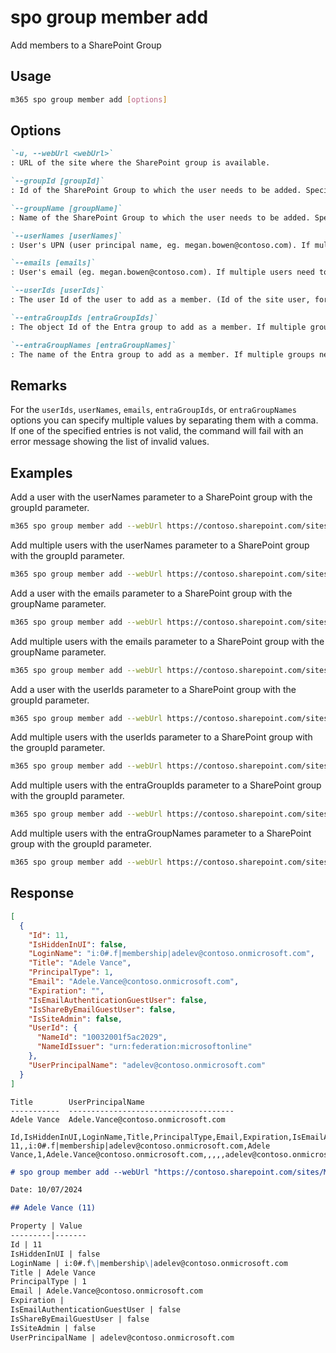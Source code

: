 
# spo group member add

Add members to a SharePoint Group

## Usage

```sh
m365 spo group member add [options]
```

## Options

```md definition-list
`-u, --webUrl <webUrl>`
: URL of the site where the SharePoint group is available.

`--groupId [groupId]`
: Id of the SharePoint Group to which the user needs to be added. Specify either `groupId` or `groupName`.

`--groupName [groupName]`
: Name of the SharePoint Group to which the user needs to be added. Specify either `groupId` or `groupName`.

`--userNames [userNames]`
: User's UPN (user principal name, eg. megan.bowen@contoso.com). If multiple users need to be added, they have to be comma-separated (e.g. megan.bowen@contoso.com,alex.wilber@contoso.com). Specify either `userIds`, `userNames`, `emails`, `entraGroupIds` or `entraGroupNames`.

`--emails [emails]`
: User's email (eg. megan.bowen@contoso.com). If multiple users need to be added, they have to be comma-separated (e.g. megan.bowen@contoso.com,alex.wilber@contoso.com). Specify either `userIds`, `userNames`, `emails`, `entraGroupIds` or `entraGroupNames`.

`--userIds [userIds]`
: The user Id of the user to add as a member. (Id of the site user, for example: 14). If multiple users need to be added, the Ids have to be comma-separated. Specify either `userIds`, `userNames`, `emails`, `entraGroupIds` or `entraGroupNames`.

`--entraGroupIds [entraGroupIds]`
: The object Id of the Entra group to add as a member. If multiple groups need to be added, the Ids have to be comma-separated. Specify either `userIds`, `userNames`, `emails`, `entraGroupIds`or `entraGroupNames`.

`--entraGroupNames [entraGroupNames]`
: The name of the Entra group to add as a member. If multiple groups need to be added, they have to be comma-separated. Specify either `userIds`, `userNames`, `emails`, `entraGroupIds` or `entraGroupNames`.
```

<Global />

## Remarks

For the `userIds`, `userNames`, `emails`, `entraGroupIds`, or `entraGroupNames` options you can specify multiple values by separating them with a comma. If one of the specified entries is not valid, the command will fail with an error message showing the list of invalid values.

## Examples

Add a user with the userNames parameter to a SharePoint group with the groupId parameter.

```sh
m365 spo group member add --webUrl https://contoso.sharepoint.com/sites/SiteA --groupId 5 --userNames "Alex.Wilber@contoso.com"
```

Add multiple users with the userNames parameter to a SharePoint group with the groupId parameter.

```sh
m365 spo group member add --webUrl https://contoso.sharepoint.com/sites/SiteA --groupId 5 --userNames "Alex.Wilber@contoso.com,Adele.Vance@contoso.com"
```

Add a user with the emails parameter to a SharePoint group with the groupName parameter.

```sh
m365 spo group member add --webUrl https://contoso.sharepoint.com/sites/SiteA --groupName "Contoso Site Owners" --emails "Alex.Wilber@contoso.com"
```

Add multiple users with the emails parameter to a SharePoint group with the groupName parameter.

```sh
m365 spo group member add --webUrl https://contoso.sharepoint.com/sites/SiteA --groupName "Contoso Site Owners" --emails "Alex.Wilber@contoso.com,Adele.Vance@contoso.com"
```

Add a user with the userIds parameter to a SharePoint group with the groupId parameter.

```sh
m365 spo group member add --webUrl https://contoso.sharepoint.com/sites/SiteA --groupId 5 --userIds 5
```

Add multiple users with the userIds parameter to a SharePoint group with the groupId parameter.

```sh
m365 spo group member add --webUrl https://contoso.sharepoint.com/sites/SiteA --groupId 5 --userIds "5,12"
```

Add multiple users with the entraGroupIds parameter to a SharePoint group with the groupId parameter.
  
```sh 
m365 spo group member add --webUrl https://contoso.sharepoint.com/sites/SiteA --groupId 5 --entraGroupIds "f2fb2f10-cfd2-4054-8ffd-64533657a5ab,3e86049e-89e6-4c27-bccb-d7549f0bbd06"
```

Add multiple users with the entraGroupNames parameter to a SharePoint group with the groupId parameter.
  
```sh 
m365 spo group member add --webUrl https://contoso.sharepoint.com/sites/SiteA --groupId 5 --entraGroupNames "Azure group one, Azure group two" 
```

## Response

<Tabs>
  <TabItem value="JSON">

  ```json
  [
    {
      "Id": 11,
      "IsHiddenInUI": false,
      "LoginName": "i:0#.f|membership|adelev@contoso.onmicrosoft.com",
      "Title": "Adele Vance",
      "PrincipalType": 1,
      "Email": "Adele.Vance@contoso.onmicrosoft.com",
      "Expiration": "",
      "IsEmailAuthenticationGuestUser": false,
      "IsShareByEmailGuestUser": false,
      "IsSiteAdmin": false,
      "UserId": {
        "NameId": "10032001f5ac2029",
        "NameIdIssuer": "urn:federation:microsoftonline"
      },
      "UserPrincipalName": "adelev@contoso.onmicrosoft.com"
    }
  ]
  ```

  </TabItem>
  <TabItem value="Text">

  ```text
  Title        UserPrincipalName
  -----------  -------------------------------------
  Adele Vance  Adele.Vance@contoso.onmicrosoft.com
  ```

  </TabItem>
  <TabItem value="CSV">

  ```csv
  Id,IsHiddenInUI,LoginName,Title,PrincipalType,Email,Expiration,IsEmailAuthenticationGuestUser,IsShareByEmailGuestUser,IsSiteAdmin,UserPrincipalName
  11,,i:0#.f|membership|adelev@contoso.onmicrosoft.com,Adele Vance,1,Adele.Vance@contoso.onmicrosoft.com,,,,,adelev@contoso.onmicrosoft.com
  ```

  </TabItem>
  <TabItem value="Markdown">

  ```md
  # spo group member add --webUrl "https://contoso.sharepoint.com/sites/Marketing" --groupId "5" --userNames "AdeleV@contoso.onmicrosoft.com"

  Date: 10/07/2024

  ## Adele Vance (11)

  Property | Value
  ---------|-------
  Id | 11
  IsHiddenInUI | false
  LoginName | i:0#.f\|membership\|adelev@contoso.onmicrosoft.com
  Title | Adele Vance
  PrincipalType | 1
  Email | Adele.Vance@contoso.onmicrosoft.com
  Expiration |
  IsEmailAuthenticationGuestUser | false
  IsShareByEmailGuestUser | false
  IsSiteAdmin | false
  UserPrincipalName | adelev@contoso.onmicrosoft.com
  ```

  </TabItem>
</Tabs>
